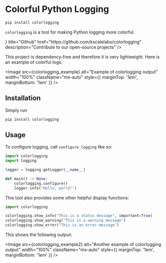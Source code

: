 
# Colorful Python Logging

```bash
pip install colorlogging
```

`colorlogging` is a tool for making Python logging more colorful.

<Cards>
  <Cards.Card
    icon={<FaGithub />}
    title="Github"
    href="https://github.com/kscalelabs/colorlogging"
    description="Contribute to our open-source projects"
  />
</Cards>

This project is dependency-free and therefore it is very lightweight. Here is an example of colorful logs:

<Image
  src={colorlogging_example}
  alt="Example of colorlogging output"
  width="100%"
  className="mx-auto"
  style={{ marginTop: '1em', marginBottom: '1em' }}
/>

## Installation

Simply run

```bash
pip install colorlogging
```

## Usage

To configure logging, call `configure_logging` like so:

```python
import colorlogging
import logging

logger = logging.getLogger(__name__)

def main() -> None:
    colorlogging.configure()
    logger.info("Hello, world!")
```

This tool also provides some other helpful display functions:

```python
import colorlogging

colorlogging.show_info("This is a status message", important=True)
colorlogging.show_warning("This is a warning message")
colorlogging.show_error("This is an error message")
```

This shows the following output:

<Image
  src={colorlogging_example2}
  alt="Another example of colorlogging output"
  width="100%"
  className="mx-auto"
  style={{ marginTop: '1em', marginBottom: '1em' }}
/>
